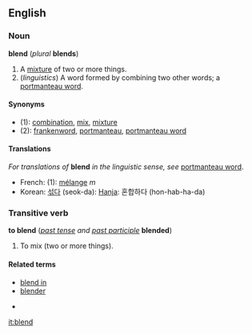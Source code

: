 ==English==
===Noun===
'''blend''' (''plural'' '''blends''')

#A [[mixture]] of two or more things.
#(''linguistics'') A word formed by combining two other words; a [[portmanteau word]].

====Synonyms====
*(1): [[combination]], [[mix]], [[mixture]]
*(2): [[frankenword]], [[portmanteau]], [[portmanteau word]]

====Translations====
''For translations of'' '''blend''' ''in the linguistic sense, see'' [[portmanteau word]].  <!-- Do not translate the linguistic sense here - put these translations under "portmanteau word" -->

*French: (1): [[mélange]] ''m''
*Korean: [[섞다]] (seok-da): [[Hanja]]: 혼합하다 (hon-hab-ha-da)

===Transitive verb===
'''to blend''' (''[[past tense]] and [[past participle]]'' '''blended''')

#To mix (two or more things).


====Related terms====
*[[blend in]]
*[[blender]]

*

[[it:blend]]